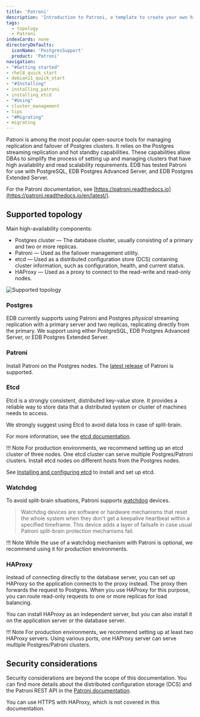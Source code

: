 ```yaml
---
title: 'Patroni'
description: 'Introduction to Patroni, a template to create your own high-availability solution'
tags:
  - topology
  - Patroni
indexCards: none
directoryDefaults:
  iconName: 'PostgresSupport'
  product: 'Patroni'
navigation:
- "#Getting started"
- rhel8_quick_start
- debian11_quick_start
- "#Installing"
- installing_patroni
- installing_etcd
- "#Using"
- cluster_management
- tips
- "#Migrating"
- migrating
---
```


Patroni is among the most popular open-source tools for managing replication and failover of Postgres clusters. It relies on the Postgres streaming replication and hot standby capabilities. These capabilities allow DBAs to simplify the process of setting up and managing clusters that have high availability and read scalability requirements. EDB has tested Patroni for use with PostgreSQL, EDB Postgres Advanced Server, and EDB Postgres Extended Server.

For the Patroni documentation, see [https://patroni.readthedocs.io](https://patroni.readthedocs.io/en/latest/).

## Supported topology

Main high-availability components:
* Postgres cluster &mdash; The database cluster, usually consisting of a primary and two or more replicas.
* Patroni &mdash; Used as the failover management utility.
* etcd &mdash; Used as a distributed configuration store (DCS) containing cluster information, such as configuration, health, and current status.
* HAProxy &mdash; Used as a proxy to connect to the read-write and read-only nodes.

![Supported topology](images/supported-arch.png)

### Postgres

EDB currently supports using Patroni and Postgres _physical_ streaming replication with a primary server and two replicas, replicating directly from the primary. We support using either PostgreSQL, EDB Postgres Advanced Server, or EDB Postgres Extended Server.

### Patroni

Install Patroni on the Postgres nodes. The [latest release](https://patroni.readthedocs.io/en/latest/releases.html#releases) of Patroni is supported.

### Etcd

Etcd is a strongly consistent, distributed key-value store. It provides a reliable way to store data that a distributed system or cluster of machines needs to access.

We strongly suggest using Etcd to avoid data loss in case of split-brain.

For more information, see the [etcd documentation](https://etcd.io/docs/).

!!! Note
    For production environments, we recommend setting up an etcd cluster of three nodes. One etcd cluster can serve multiple Postgres/Patroni clusters. Install etcd nodes on different hosts from the Postgres nodes.

See [Installing and configuring etcd](installing_etcd) to install and set up etcd.

### Watchdog

To avoid split-brain situations, Patroni supports [watchdog](https://patroni.readthedocs.io/en/latest/watchdog.html) devices.

> Watchdog devices are software or hardware mechanisms that reset the whole system when they don't get a keepalive heartbeat within a specified timeframe. This device adds a layer of failsafe in case usual Patroni split-brain protection mechanisms fail.

!!! Note
    While the use of a watchdog mechanism with Patroni is optional, we recommend using it for production environments.


### HAProxy

Instead of connecting directly to the database server, you can set up HAProxy so the application connects to the proxy instead. The proxy then forwards the request to Postgres. When you use HAProxy for this purpose, you can route read-only requests to one or more replicas for load balancing.

You can install HAProxy as an independent server, but you can also install it on the application server or the database server.

!!! Note
    For production environments, we recommend setting up at least two HAProxy servers. Using various ports, one HAProxy server can serve multiple Postgres/Patroni clusters.


## Security considerations

Security considerations are beyond the scope of this documentation. You can find more details about the distributed configuration storage (DCS) and the Patroni REST API in the [Patroni documentation](https://patroni.readthedocs.io/en/latest/security.html).

You can use HTTPS with HAProxy, which is not covered in this documentation.
